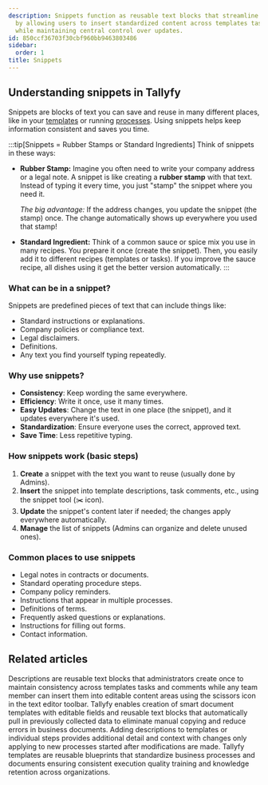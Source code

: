 ```yaml
---
description: Snippets function as reusable text blocks that streamline workflow documentation
  by allowing users to insert standardized content across templates tasks and processes
  while maintaining central control over updates.
id: 850ccf36703f30cbf960bb9463803486
sidebar:
  order: 1
title: Snippets
---
```


## Understanding snippets in Tallyfy

Snippets are blocks of text you can save and reuse in many different places, like in your [templates](/products/pro/documenting/templates/) or running [processes](/products/pro/tracking-and-tasks/processes/). Using snippets helps keep information consistent and saves you time.

:::tip[Snippets = Rubber Stamps or Standard Ingredients]
Think of snippets in these ways:

- **Rubber Stamp:** Imagine you often need to write your company address or a legal note. A snippet is like creating a **rubber stamp** with that text. Instead of typing it every time, you just "stamp" the snippet where you need it.

  *The big advantage:* If the address changes, you update the snippet (the stamp) once. The change automatically shows up everywhere you used that stamp!

- **Standard Ingredient:** Think of a common sauce or spice mix you use in many recipes. You prepare it once (create the snippet). Then, you easily add it to different recipes (templates or tasks). If you improve the sauce recipe, all dishes using it get the better version automatically.
:::

### What can be in a snippet?

Snippets are predefined pieces of text that can include things like:
- Standard instructions or explanations.
- Company policies or compliance text.
- Legal disclaimers.
- Definitions.
- Any text you find yourself typing repeatedly.

### Why use snippets?

- **Consistency**: Keep wording the same everywhere.
- **Efficiency**: Write it once, use it many times.
- **Easy Updates**: Change the text in one place (the snippet), and it updates everywhere it's used.
- **Standardization**: Ensure everyone uses the correct, approved text.
- **Save Time**: Less repetitive typing.

### How snippets work (basic steps)

1. **Create** a snippet with the text you want to reuse (usually done by Admins).
2. **Insert** the snippet into template descriptions, task comments, etc., using the snippet tool (✂️ icon).
3. **Update** the snippet's content later if needed; the changes apply everywhere automatically.
4. **Manage** the list of snippets (Admins can organize and delete unused ones).

### Common places to use snippets

- Legal notes in contracts or documents.
- Standard operating procedure steps.
- Company policy reminders.
- Instructions that appear in multiple processes.
- Definitions of terms.
- Frequently asked questions or explanations.
- Instructions for filling out forms.
- Contact information.


<PageTree />


## Related articles
<CardGrid>
<LinkTitleCard header="<b>Snippets > Use descriptions</b>" href="/products/pro/documenting/templates/snippets/how-can-i-use-snippets-to-simplify-workflow-in-tallyfy/" > Descriptions are reusable text blocks that administrators create once to maintain consistency across templates tasks and comments while any team member can insert them into editable content areas using the scissors icon in the text editor toolbar. </LinkTitleCard>
<LinkTitleCard header="<b>Features > Fill in the blanks</b>" href="/products/pro/tutorials/features/fill-in-the-blanks/" > Tallyfy enables creation of smart document templates with editable fields and reusable text blocks that automatically pull in previously collected data to eliminate manual copying and reduce errors in business documents. </LinkTitleCard>
<LinkTitleCard header="<b>Edit Templates > Add a description to a template</b>" href="/products/pro/documenting/templates/edit-templates/add-description/" > Adding descriptions to templates or individual steps provides additional detail and context with changes only applying to new processes started after modifications are made. </LinkTitleCard>
<LinkTitleCard header="<b>Documenting > Templates</b>" href="/products/pro/documenting/templates/" > Tallyfy templates are reusable blueprints that standardize business processes and documents ensuring consistent execution quality training and knowledge retention across organizations. </LinkTitleCard>
</CardGrid>